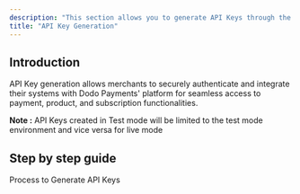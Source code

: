 ```yaml
---
description: "This section allows you to generate API Keys through the Dashboard"
title: "API Key Generation"
---
```


## Introduction

API Key generation allows merchants to securely authenticate and integrate their systems with Dodo Payments' platform for seamless access to payment, product, and subscription functionalities.

**Note :** API Keys created in Test mode will be limited to the test mode environment and vice versa for live mode

## Step by step guide

<Card title="API Key Generation" horizontal icon="key" href="/guides/api-key-generation">Process to Generate API Keys</Card>